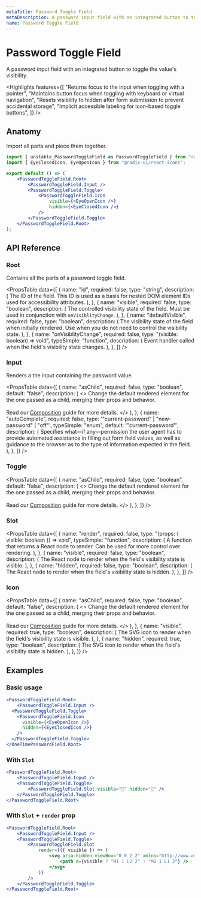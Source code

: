 ```yaml
---
metaTitle: Password Toggle Field
metaDescription: A password input field with an integrated button to toggle the value's visibility
name: Password Toggle Field
---
```


# Password Toggle Field

<Description>
	A password input field with an integrated button to toggle the value's
	visibility.
</Description>

<HeroContainer>
	<PasswordToggleFieldDemo />
</HeroContainer>

<HeroCodeBlock folder="PasswordToggleField" />

<Highlights
	features={[
		"Returns focus to the input when toggling with a pointer",
		"Maintains button focus when toggling with keyboard or virtual navigation",
		"Resets visibility to hidden after form submission to prevent accidental storage",
		"Implicit accessible labeling for icon-based toggle buttons",
	]}
/>

## Anatomy

Import all parts and piece them together.

```jsx
import { unstable_PasswordToggleField as PasswordToggleField } from "radix-ui";
import { EyeClosedIcon, EyeOpenIcon } from "@radix-ui/react-icons";

export default () => (
	<PasswordToggleField.Root>
		<PasswordToggleField.Input />
		<PasswordToggleField.Toggle>
			<PasswordToggleField.Icon
				visible={<EyeOpenIcon />}
				hidden={<EyeClosedIcon />}
			/>
		</PasswordToggleField.Toggle>
	</PasswordToggleField.Root>
);
```

## API Reference

### Root

Contains all the parts of a password toggle field.

<PropsTable
	data={[
		{
			name: "id",
			required: false,
			type: "string",
			description: (
				<span>
					The ID of the field. This ID is used as a basis for nested DOM element
					IDs used for accessibility attributes.
				</span>
			),
		},
		{
			name: "visible",
			required: false,
			type: "boolean",
			description: (
				<span>
					The controlled visibility state of the field. Must be used in
					conjunction with <Code>onVisiblityChange</Code>.
				</span>
			),
		},
		{
			name: "defaultVisible",
			required: false,
			type: "boolean",
			description: (
				<span>
					The visibility state of the field when initially rendered. Use when
					you do not need to control the visibility state.
				</span>
			),
		},
		{
			name: "onVisiblityChange",
			required: false,
			type: "(visible: boolean) => void",
			typeSimple: "function",
			description: (
				<span>
					Event handler called when the field's visibility state changes.
				</span>
			),
		},
	]}
/>

### Input

Renders a the input containing the password value.

<PropsTable
	data={[
		{
			name: "asChild",
			required: false,
			type: "boolean",
			default: "false",
			description: (
				<>
					Change the default rendered element for the one passed as a child,
					merging their props and behavior.
					<br />
					<br />
					Read our <a href="../guides/composition">Composition</a> guide for
					more details.
				</>
			),
		},
		{
			name: "autoComplete",
			required: false,
			type: '"current-password" | "new-password" | "off"',
			typeSimple: "enum",
			default: '"current-password"',
			description: (
				<span>
					Specifies what—if any—permission the user agent has to provide
					automated assistance in filling out form field values, as well as
					guidance to the browser as to the type of information expected in the
					field.
				</span>
			),
		},
	]}
/>

### Toggle

<PropsTable
	data={[
		{
			name: "asChild",
			required: false,
			type: "boolean",
			default: "false",
			description: (
				<>
					Change the default rendered element for the one passed as a child,
					merging their props and behavior.
					<br />
					<br />
					Read our <a href="../guides/composition">Composition</a> guide for
					more details.
				</>
			),
		},
	]}
/>

### Slot

<PropsTable
	data={[
		{
			name: "render",
			required: false,
			type: "(props: { visible: boolean }) => void",
			typeSimple: "function",
			description: (
				<span>
					A function that returns a React node to render. Can be used for more
					control over rendering.
				</span>
			),
		},
		{
			name: "visible",
			required: false,
			type: "boolean",
			description: (
				<span>
					The React node to render when the field's visibility state is visible.
				</span>
			),
		},
		{
			name: "hidden",
			required: false,
			type: "boolean",
			description: (
				<span>
					The React node to render when the field's visibility state is hidden.
				</span>
			),
		},
	]}
/>

### Icon

<PropsTable
	data={[
		{
			name: "asChild",
			required: false,
			type: "boolean",
			default: "false",
			description: (
				<>
					Change the default rendered element for the one passed as a child,
					merging their props and behavior.
					<br />
					<br />
					Read our <a href="../guides/composition">Composition</a> guide for
					more details.
				</>
			),
		},
		{
			name: "visible",
			required: true,
			type: "boolean",
			description: (
				<span>
					The SVG icon to render when the field's visibility state is visible.
				</span>
			),
		},
		{
			name: "hidden",
			required: true,
			type: "boolean",
			description: (
				<span>
					The SVG icon to render when the field's visibility state is hidden.
				</span>
			),
		},
	]}
/>

## Examples

### Basic usage

```jsx
<PasswordToggleField.Root>
	<PasswordToggleField.Input />
  <PasswordToggleField.Toggle>
    <PasswordToggleField.Icon
      visible={<EyeOpenIcon />}
      hidden={<EyeClosedIcon />}
    />
  </PasswordToggleField.Toggle>
</OneTimePasswordField.Root>
```

### With `Slot`

```jsx
<PasswordToggleField.Root>
	<PasswordToggleField.Input />
	<PasswordToggleField.Toggle>
		<PasswordToggleField.Slot visible="🙊" hidden="🙈" />
	</PasswordToggleField.Toggle>
</PasswordToggleField.Root>
```

### With `Slot` + `render` prop

```jsx
<PasswordToggleField.Root>
	<PasswordToggleField.Input />
	<PasswordToggleField.Toggle>
		<PasswordToggleField.Slot
			render={({ visible }) => (
				<svg aria-hidden viewBox="0 0 2 2" xmlns="http://www.w3.org/2000/svg">
					<path d={visible ? "M1 1 L2 2" : "M2 1 L1 2"} />
				</svg>
			)}
		/>
	</PasswordToggleField.Toggle>
</PasswordToggleField.Root>
```

